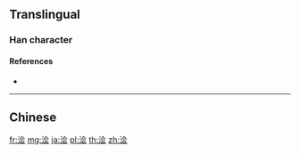 {{character info/new}}
{{also|澮}}
==Translingual==

===Han character===
{{Han char|rn=85|rad=水|as=06|sn=9|four=|canj=EOMI|ids=⿰氵会}}

====References====
* {{Han ref|kx=0623.171|hdz=31612.040|uh=6D4D|ud=27981}}

----

==Chinese==
{{zh-see|澮}}

[[fr:浍]]
[[mg:浍]]
[[ja:浍]]
[[pl:浍]]
[[th:浍]]
[[zh:浍]]